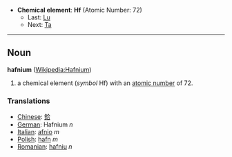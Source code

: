 *'''Chemical element''': '''Hf''' (Atomic Number: 72)
**Last: [[Lutetium|Lu]]
**Next: [[Tantalum|Ta]]
----
== Noun ==
'''hafnium''' ([[en:Hafnium|Wikipedia:Hafnium]])

# a chemical element (''symbol'' Hf) with an [[atomic number]] of 72.

===Translations===
*[[Chinese]]: [[鉿]]
*[[German]]: Hafnium ''n''
*[[Italian]]: [[afnio]] ''m''
*[[Polish]]: [[hafn]] ''m''
*[[Romanian]]: [[hafniu]] ''n''